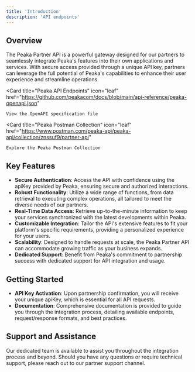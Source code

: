 ```yaml
---
title: 'Introduction'
description: 'API endpoints'
---
```


## Overview

The Peaka Partner API is a powerful gateway designed for our partners to seamlessly integrate Peaka's features into their own applications and services. With secure access provided through a unique API key, partners can leverage the full potential of Peaka's capabilities to enhance their user experience and streamline operations.

<Card
    title="Peaka API Endpoints"
    icon="leaf"
    href="https://github.com/peakacom/docs/blob/main/api-reference/peaka-openapi.json"
>
    View the OpenAPI specification file
</Card>

<Card
    title="Peaka Postman Collection"
    icon="leaf"
    href="https://www.postman.com/peaka-api/peaka-api/collection/znssuf9/partner-api"
>
    Explore the Peaka Postman Collection
</Card>


## Key Features

- **Secure Authentication**: Access the API with confidence using the apiKey provided by Peaka, ensuring secure and authorized interactions.
- **Robust Functionality**: Utilize a wide range of functions, from data retrieval to executing complex operations, all tailored to meet the diverse needs of our partners.
- **Real-Time Data Access**: Retrieve up-to-the-minute information to keep your services synchronized with the latest developments within Peaka.
- **Customizable Integration**: Tailor the API's extensive features to fit your platform's specific requirements, providing a personalized experience for your users.
- **Scalability**: Designed to handle requests at scale, the Peaka Partner API can accommodate growing traffic as your business expands.
- **Dedicated Support**: Benefit from Peaka's commitment to partnership success with dedicated support for API integration and usage.

## Getting Started

- **API Key Activation**: Upon partnership confirmation, you will receive your unique apiKey, which is essential for all API requests.
- **Documentation**: Comprehensive documentation is provided to guide you through the integration process, detailing available endpoints, request/response formats, and best practices.

## Support and Assistance

Our dedicated team is available to assist you throughout the integration process and beyond. Should you have any questions or require technical support, please reach out to our partner support channel.
